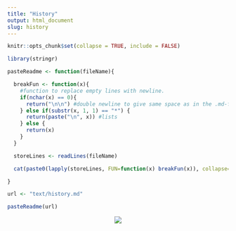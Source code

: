 ```yaml
---
title: "History"
output: html_document
slug: history
---
```


```r
knitr::opts_chunk$set(collapse = TRUE, include = FALSE)

library(stringr)

pasteReadme <- function(fileName){

  breakFun <- function(x){
    #function to replace empty lines with newline. 
    if(nchar(x) == 0){
      return("\n\n") #double newline to give same space as in the .md-file
    } else if(substr(x, 1, 1) == "*") {
      return(paste("\n", x)) #lists
    } else {
      return(x)
    }
  }

  storeLines <- readLines(fileName)

  cat(paste0(lapply(storeLines, FUN=function(x) breakFun(x)), collapse=""))

}

url <- "text/history.md"
```

```r
pasteReadme(url)
```

<center>

![](../images/user2019.jpeg)

</center>
